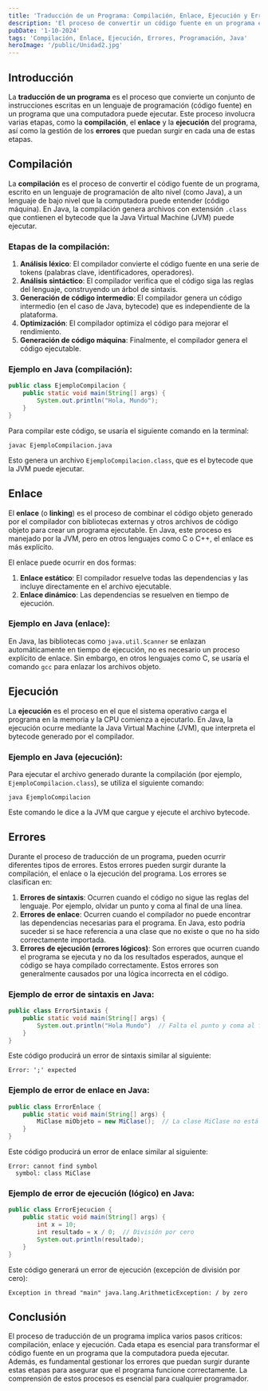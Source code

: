 ---
title: 'Traducción de un Programa: Compilación, Enlace, Ejecución y Errores'
description: 'El proceso de convertir un código fuente en un programa ejecutable'
pubDate: '1-10-2024'
tags: 'Compilación, Enlace, Ejecución, Errores, Programación, Java'
heroImage: '/public/Unidad2.jpg'
---

## Introducción

La **traducción de un programa** es el proceso que convierte un conjunto de instrucciones escritas en un lenguaje de programación (código fuente) en un programa que una computadora puede ejecutar. Este proceso involucra varias etapas, como la **compilación**, el **enlace** y la **ejecución** del programa, así como la gestión de los **errores** que puedan surgir en cada una de estas etapas.

## Compilación

La **compilación** es el proceso de convertir el código fuente de un programa, escrito en un lenguaje de programación de alto nivel (como Java), a un lenguaje de bajo nivel que la computadora puede entender (código máquina). En Java, la compilación genera archivos con extensión `.class` que contienen el bytecode que la Java Virtual Machine (JVM) puede ejecutar.

### Etapas de la compilación:

1. **Análisis léxico**: El compilador convierte el código fuente en una serie de tokens (palabras clave, identificadores, operadores).
2. **Análisis sintáctico**: El compilador verifica que el código siga las reglas del lenguaje, construyendo un árbol de sintaxis.
3. **Generación de código intermedio**: El compilador genera un código intermedio (en el caso de Java, bytecode) que es independiente de la plataforma.
4. **Optimización**: El compilador optimiza el código para mejorar el rendimiento.
5. **Generación de código máquina**: Finalmente, el compilador genera el código ejecutable.

### Ejemplo en Java (compilación):

```java
public class EjemploCompilacion {
    public static void main(String[] args) {
        System.out.println("Hola, Mundo");
    }
}
```

Para compilar este código, se usaría el siguiente comando en la terminal:

```
javac EjemploCompilacion.java
```

Esto genera un archivo `EjemploCompilacion.class`, que es el bytecode que la JVM puede ejecutar.

## Enlace

El **enlace** (o **linking**) es el proceso de combinar el código objeto generado por el compilador con bibliotecas externas y otros archivos de código objeto para crear un programa ejecutable. En Java, este proceso es manejado por la JVM, pero en otros lenguajes como C o C++, el enlace es más explícito.

El enlace puede ocurrir en dos formas:

1. **Enlace estático**: El compilador resuelve todas las dependencias y las incluye directamente en el archivo ejecutable.
2. **Enlace dinámico**: Las dependencias se resuelven en tiempo de ejecución.

### Ejemplo en Java (enlace):

En Java, las bibliotecas como `java.util.Scanner` se enlazan automáticamente en tiempo de ejecución, no es necesario un proceso explícito de enlace. Sin embargo, en otros lenguajes como C, se usaría el comando `gcc` para enlazar los archivos objeto.

## Ejecución

La **ejecución** es el proceso en el que el sistema operativo carga el programa en la memoria y la CPU comienza a ejecutarlo. En Java, la ejecución ocurre mediante la Java Virtual Machine (JVM), que interpreta el bytecode generado por el compilador.

### Ejemplo en Java (ejecución):

Para ejecutar el archivo generado durante la compilación (por ejemplo, `EjemploCompilacion.class`), se utiliza el siguiente comando:

```
java EjemploCompilacion
```

Este comando le dice a la JVM que cargue y ejecute el archivo bytecode.

## Errores

Durante el proceso de traducción de un programa, pueden ocurrir diferentes tipos de errores. Estos errores pueden surgir durante la compilación, el enlace o la ejecución del programa. Los errores se clasifican en:

1. **Errores de sintaxis**: Ocurren cuando el código no sigue las reglas del lenguaje. Por ejemplo, olvidar un punto y coma al final de una línea.
2. **Errores de enlace**: Ocurren cuando el compilador no puede encontrar las dependencias necesarias para el programa. En Java, esto podría suceder si se hace referencia a una clase que no existe o que no ha sido correctamente importada.
3. **Errores de ejecución (errores lógicos)**: Son errores que ocurren cuando el programa se ejecuta y no da los resultados esperados, aunque el código se haya compilado correctamente. Estos errores son generalmente causados por una lógica incorrecta en el código.

### Ejemplo de error de sintaxis en Java:

```java
public class ErrorSintaxis {
    public static void main(String[] args) {
        System.out.println("Hola Mundo")  // Falta el punto y coma al final
    }
}
```

Este código producirá un error de sintaxis similar al siguiente:

```
Error: ';' expected
```

### Ejemplo de error de enlace en Java:

```java
public class ErrorEnlace {
    public static void main(String[] args) {
        MiClase miObjeto = new MiClase();  // La clase MiClase no está definida
    }
}
```

Este código producirá un error de enlace similar al siguiente:

```
Error: cannot find symbol
  symbol: class MiClase
```

### Ejemplo de error de ejecución (lógico) en Java:

```java
public class ErrorEjecucion {
    public static void main(String[] args) {
        int x = 10;
        int resultado = x / 0;  // División por cero
        System.out.println(resultado);
    }
}
```

Este código generará un error de ejecución (excepción de división por cero):

```
Exception in thread "main" java.lang.ArithmeticException: / by zero
```

## Conclusión

El proceso de traducción de un programa implica varios pasos críticos: compilación, enlace y ejecución. Cada etapa es esencial para transformar el código fuente en un programa que la computadora pueda ejecutar. Además, es fundamental gestionar los errores que puedan surgir durante estas etapas para asegurar que el programa funcione correctamente. La comprensión de estos procesos es esencial para cualquier programador.